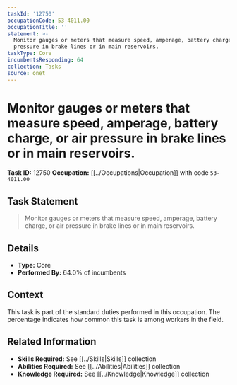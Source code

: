 ```yaml
---
taskId: '12750'
occupationCode: 53-4011.00
occupationTitle: ''
statement: >-
  Monitor gauges or meters that measure speed, amperage, battery charge, or air
  pressure in brake lines or in main reservoirs.
taskType: Core
incumbentsResponding: 64
collection: Tasks
source: onet
---
```

# Monitor gauges or meters that measure speed, amperage, battery charge, or air pressure in brake lines or in main reservoirs.

**Task ID:** 12750
**Occupation:** [[../Occupations|Occupation]] with code `53-4011.00`

## Task Statement

> Monitor gauges or meters that measure speed, amperage, battery charge, or air pressure in brake lines or in main reservoirs.

## Details

- **Type:** Core
- **Performed By:** 64.0% of incumbents

## Context

This task is part of the standard duties performed in this occupation. The percentage indicates how common this task is among workers in the field.

## Related Information

- **Skills Required:** See [[../Skills|Skills]] collection
- **Abilities Required:** See [[../Abilities|Abilities]] collection
- **Knowledge Required:** See [[../Knowledge|Knowledge]] collection
